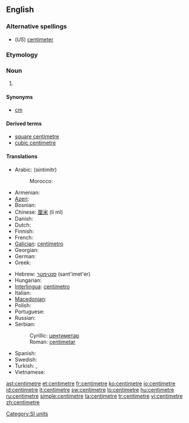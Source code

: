 ==English==

===Alternative spellings===
* (''US'') [[centimeter]]

===Etymology===
{{prefix|centi|metre}}

===Noun===
{{en-noun}}

# {{SI-unit|centi|metre|length}}

====Synonyms====
* [[cm]]

====Derived terms====
* [[square centimetre]]
* [[cubic centimetre]]

====Translations====
{{trans-top|one-hundredth of a metre}}
* Arabic: {{Arab|[[سنتميتر]]}} (sintimítr) {{m}}
*: Morocco: {{tø|ary|سنتيم|tr=santīm|sc=Arab}}
* Armenian: {{t-|hy|սանտիմետր|tr=santimetr|sc=Armn|xs=Armenian}}
* [[Azeri]]: {{t-|az|santimetr|xs=Azeri}}
* Bosnian: {{t-|bs|centimetar|m}}
* Chinese: [[厘米]] (lí mǐ)
* Danish: {{t-|da|centimeter}}
* Dutch: {{t+|nl|centimeter}}
* Finnish: {{t+|fi|senttimetri}}
* French: {{t+|fr|centimètre|m}}
* [[Galician]]: [[centímetro]] {{m}}
* Georgian: {{t-|ka|სანტიმეტრი|tr=santimetri|xs=Georgian}}
* German: {{t+|de|Zentimeter|m}}
* Greek: {{t+|el|εκατοστόμετρο|tr=hekatostómetro|sc=Grek}}
{{trans-mid}}
* Hebrew: [[סנטימטר]] (sant'imet'er) {{m}}
* Hungarian: {{t+|hu|centiméter}}
* [[Interlingua]]: [[centimetro]]
* Italian: {{t+|it|centimetro|m}}
* [[Macedonian]]: {{t-|mk|сантиметар|m|tr=santimétar|sc=Cyrl|xs=Macedonian}}
* Polish: {{t+|pl|centymetr|m}}
* Portuguese: {{t+|pt|centímetro|m}}
* Russian: {{t+|ru|сантиметр|m|tr=santimétr|sc=Cyrl}}
* Serbian:
*: Cyrillic: [[центиметар#Serbian|центиметар]] {{m}}
*: Roman: [[centimetar#Serbian|centimetar]] {{m}}
* Spanish: {{t+|es|centímetro|m}}
* Swedish: {{t+|sv|centimeter|c}}
* Turkish: {{t|tr|santimetre}},  {{t|tr|santim}}
* Vietnamese: {{t+|vi|xentimét|xs=Vietnamese}}
{{trans-bottom}}

[[Category:SI units]]

[[ast:centimetre]]
[[et:centimetre]]
[[fr:centimetre]]
[[ko:centimetre]]
[[io:centimetre]]
[[id:centimetre]]
[[it:centimetre]]
[[sw:centimetre]]
[[lo:centimetre]]
[[hu:centimetre]]
[[ru:centimetre]]
[[simple:centimetre]]
[[ta:centimetre]]
[[tr:centimetre]]
[[vi:centimetre]]
[[zh:centimetre]]